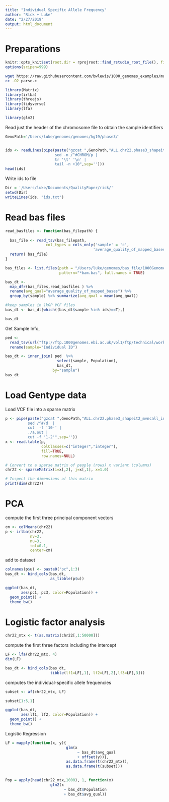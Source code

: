 ```yaml
---
title: "Individual Specific Allele Frequency"
author: "Rick + Luke"
date: "2/27/2019"
output: html_document
---
```


# Preparations

```r
knitr::opts_knit$set(root.dir = rprojroot::find_rstudio_root_file(), fig.width=16)
options(scipen=999)
```
```bash
wget https://raw.githubusercontent.com/bwlewis/1000_genomes_examples/master/parse.c
cc -O2 parse.c
```


```r
library(Matrix)
library(irlba)
library(threejs)
library(tidyverse)
library(lfa)

library(glm2)
```

Read just the header of the chromosome file to obtain the sample identifiers


```r
GenoPath='/Users/luke/genomes/genomes/hg19/phase3/'


ids <- readLines(pipe(paste("gzcat ",GenoPath,"ALL.chr22.phase3_shapeit2_mvncall_integrated_v5a.20130502.genotypes.vcf.gz  |
                      sed -n /^#CHROM/p | 
                      tr '\t' '\n' | 
                      tail -n +10",sep='')))
head(ids)
```

Write ids to file

```r
Dir = '/Users/luke/Documents/QualityPaper/rick/'
setwd(Dir)
writeLines(ids, "ids.txt")
```

# Read bas files

```r
read_basfiles <- function(bas_filepath) {
  
  bas_file <- read_tsv(bas_filepath,
                  col_types = cols_only('sample' = 'c',        
                                       'average_quality_of_mapped_bases' = col_guess())) 
  return( bas_file)
}
```

```r
bas_files <- list.files(path = "/Users/luke/genomes/bas_file/1000GenomesBAS/",
                        pattern="*bam.bas", full.names = TRUE)

bas_dt <- 
  map_dfr(bas_files,read_basfiles ) %>%
  rename(avg_qual="average_quality_of_mapped_bases") %>%
  group_by(sample) %>% summarize(avg_qual = mean(avg_qual))

#keep samples in 1kGP VCF files
bas_dt <- bas_dt[which((bas_dt$sample %in% ids)==T),]

bas_dt
```
Get Sample Info, 
```r
ped <- 
  read_tsv(url("ftp://ftp.1000genomes.ebi.ac.uk/vol1/ftp/technical/working/20130606_sample_info/20130606_g1k.ped"))%>% 
  rename(sample="Individual ID")

bas_dt <- inner_join( ped  %>% 
                       select(sample, Population),
                       bas_dt,
                     by="sample")
bas_dt
```

# Load Gentype data


Load VCF file into a sparse matrix 

```r
p <- pipe(paste("gzcat ",GenoPath,"ALL.chr22.phase3_shapeit2_mvncall_integrated_v5a.20130502.genotypes.vcf.gz  |
          sed /^#/d  |
          cut  -f '10-' |
          ./a.out | 
          cut -f '1-2'",sep=''))
x <- read.table(p,
                colClasses=c("integer","integer"), 
                fill=TRUE,
                row.names=NULL)
```


```r
# Convert to a sparse matrix of people (rows) x variant (columns)
chr22 <- sparseMatrix(i=x[,2], j=x[,1], x=1.0)

# Inspect the dimensions of this matrix
print(dim(chr22))
```

# PCA

compute the first three principal component vectors

```r
cm <- colMeans(chr22)
p <- irlba(chr22,
           nv=3,
           nu=3,
           tol=0.1,
           center=cm)
```


 add to dataset
```r
colnames(p$u) <- paste0("pc",1:3)
bas_dt <- bind_cols(bas_dt, 
                    as_tibble(p$u))
```



```r
ggplot(bas_dt,
       aes(pc1, pc3, color=Population)) +
  geom_point() +
  theme_bw() 
```

# Logistic factor analysis

```r
chr22_mtx <- t(as.matrix(chr22[,1:50000]))
```


compute the first three factors including the intercept

```r
LF <- lfa(chr22_mtx, 4)
dim(LF)
```



```r

bas_dt <- bind_cols(bas_dt,
                    tibble(lf1=LF[,1], lf2=LF[,2],lf3=LF[,3]))
```

computes the individual-specific allele frequencies

```r
subset <- af(chr22_mtx, LF)

subset[1:5,1]
```

```r
ggplot(bas_dt,
       aes(lf1, lf2, color=Population)) +
  geom_point() +
  theme_bw()
```

Logistic Regression
```r
LF = mapply(function(x, y){
                           glm(x 
                                ~ bas_dt$avg_qual 
                                + offset(y))}, 
                           as.data.frame(t(chr22_mtx)),
                           as.data.frame(t(subset)))
						
```

```r
Pop = apply(head(chr22_mtx,1000), 1, function(x)
                    glm2(x 
                          ~ bas_dt$Population
                          + bas_dt$avg_qual))
```











